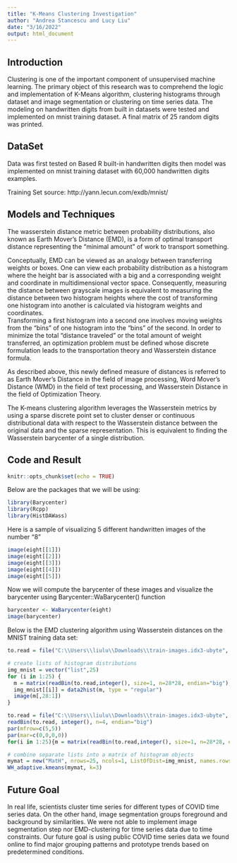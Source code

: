 ```yaml
---
title: "K-Means Clustering Investigation"
author: "Andrea Stancescu and Lucy Liu"
date: "3/16/2022"
output: html_document
---
```

## Introduction

Clustering is one of the important component of unsupervised machine learning. The primary object of this research was to comprehend the logic and implementation of K-Means algorithm, clustering histograms through dataset and image segmentation or clustering on time series data. The modeling on handwritten digits from built in datasets were tested and implemented on mnist training dataset. A final matrix of 25 random digits was printed.

## DataSet

Data was first tested on Based R built-in handwritten digits then model was implemented on mnist training dataset with 60,000 handwritten digits examples.

Training Set source: http://yann.lecun.com/exdb/mnist/

## Models and Techniques

The wasserstein distance metric between probability distributions, also known as Earth Mover’s Distance (EMD), is a form of optimal transport distance representing the “minimal amount” of work to transport something. 

Conceptually, EMD can be viewed as an analogy between transferring weights or boxes. One can view each probability distribution as a histogram where the height bar is associated with a big and a corresponding weight and coordinate in multidimensional vector space. Consequently, measuring the distance between grayscale images is equivalent to measuring the distance between two histogram heights where the cost of transforming one histogram into another is calculated via histogram weights and coordinates.  
Transforming a first histogram into a second one involves moving weights from the “bins” of one histogram into the “bins” of the second. In order to minimize the total “distance traveled” or the total amount of weight transferred, an optimization problem must be defined whose discrete formulation leads to the transportation theory and Wasserstein distance formula. 

As described above, this newly defined measure of distances is referred to as Earth Mover’s Distance in the field of image processing, Word Mover’s Distance (WMD) in the field of text processing, and Wasserstein Distance in the field of Optimization Theory. 

The K-means clustering algorithm leverages the Wasserstein metrics by using a sparse discrete point set to cluster denser or continuous distributional data with respect to the Wasserstein distance between the original data and the sparse representation. This is equivalent to finding the Wasserstein barycenter of a single distribution.

## Code and Result

```r
knitr::opts_chunk$set(echo = TRUE)
```


Below are the packages that we will be using:

```r
library(Barycenter)
library(Rcpp)
library(HistDAWass)
```

Here is a sample of visualizing 5 different handwritten images of the number "8"
```r
image(eight[[1]])
image(eight[[2]])
image(eight[[3]])
image(eight[[4]])
image(eight[[5]])
```

Now we will compute the barycenter of these images and visualize the barycenter
using Barycenter::WaBarycenter() function
```r
barycenter <- WaBarycenter(eight)
image(barycenter)
```


Below is the EMD clustering algorithm using Wasserstein distances on the MNIST training data set:
```r
to.read = file("C:\\Users\\liulu\\Downloads\\train-images.idx3-ubyte", 'rb')

# create lists of histogram distributions
img_mnist = vector("list",25)
for (i in 1:25) {
  m = matrix(readBin(to.read,integer(), size=1, n=28*28, endian="big"),28,28)
  img_mnist[[i]] = data2hist(m, type = "regular")
  image(m[,28:1])
}

to.read = file("C:\\Users\\liulu\\Downloads\\train-images.idx3-ubyte", 'rb')
readBin(to.read, integer(), n=4, endian="big")
par(mfrow=c(5,5))
par(mar=c(0,0,0,0))
for(i in 1:25){m = matrix(readBin(to.read,integer(), size=1, n=28*28, endian="big"),28,28);image(m[,28:1])}

# combine separate lists into a matrix of histogram objects
mymat = new("MatH", nrows=25, ncols=1, ListOfDist=img_mnist, names.rows=c(1:25), names.cols="density")
WH_adaptive.kmeans(mymat, k=3)
```

## Future Goal

In real life, scientists cluster time series for different types of COVID time series data. On the other hand, image segmentation groups foreground and background by similarities. We were not able to implement image segmentation step nor EMD-clustering for time series data due to time constraints. Our future goal is using public COVID time series data we found online to find major grouping patterns and prototype trends based on predetermined conditions.








